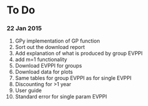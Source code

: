 # To Do
### 22 Jan 2015

1. GPy implementation of GP function
2. Sort out the download report
3. Add explanation of what is produced by group EVPPI
4. add m=1 functionality
5. Download EVPPI for groups
6. Download data for plots
7. Same tables for group EVPPI as for single EVPPI
8. Discounting for >1 year
9. User guide
10. Standard error for single param EVPPI

